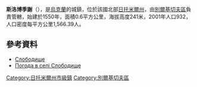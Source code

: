 {{coord|50|0|50|N|28|28|43|E|scale:30000|display=title}}

'''斯洛博季謝'''（{{lang-uk|Слободище}}），是[[烏克蘭|烏克蘭]]的城鎮，位於該國北部[[日托米爾州|日托米爾州]]，由[[別爾基切夫區|別爾基切夫區]]負責管轄，始建於1550年，面積0.6平方公里，海拔高度241米，2001年人口932，人口密度每平方公里1,566.39人。

==參考資料==
*[http://w1.c1.rada.gov.ua/pls/z7502/A005?rdat1=28.08.2012&rf7571=8854 Слободище]{{dead link|date=2018年3月 |bot=InternetArchiveBot |fix-attempted=yes }}
* [http://weather.in.ua/ua/zhitomirskaja/24188 Погода в селі Слободище] {{Wayback|url=http://weather.in.ua/ua/zhitomirskaja/24188 |date=20160305203640 }}

{{Ukraine-geo-stub}}
[[Category:日托米爾州市級鎮|Category:日托米爾州市級鎮]]
[[Category:別爾基切夫區|Category:別爾基切夫區]]